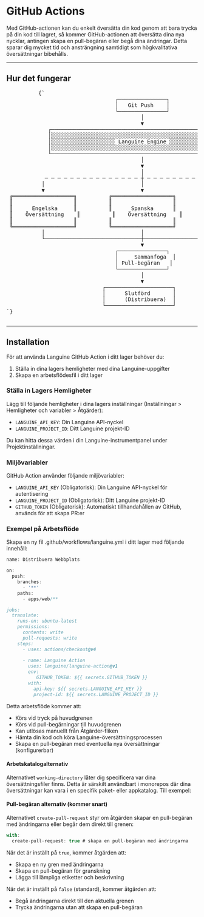 # GitHub Actions

Med GitHub-actionen kan du enkelt översätta din kod genom att bara trycka på din kod till lagret, så kommer GitHub-actionen att översätta dina nya nycklar, antingen skapa en pull-begäran eller begå dina ändringar.
Detta sparar dig mycket tid och ansträngning samtidigt som högkvalitativa översättningar bibehålls.

---

## Hur det fungerar



<div className="flex flex-col items-center justify-center p-4 mb-8 h-[400px] sm:h-[500px] md:h-[650px]">
        <pre
          className="p-4 text-sm leading-5 scale-[0.5] sm:scale-[0.65] md:scale-90 transform-gpu"
          style={{
            fontFamily: "monospace",
            whiteSpace: "pre",
            textAlign: "left",
          }}
        >
          {`
                                  ┌───────────────┐
                                  │   Git Push    │
                                  └───────────────┘
                                          │
                                          ▼
             ┌─────────────────────────────────────────────────────────┐
             │░░░░░░░░░░░░░░░░░░░░░░░░░░░░░░░░░░░░░░░░░░░░░░░░░░░░░░░░░│
             │░░░░░░░░░░░░░░░░░░░░ Languine Engine ░░░░░░░░░░░░░░░░░░░░│
             │░░░░░░░░░░░░░░░░░░░░░░░░░░░░░░░░░░░░░░░░░░░░░░░░░░░░░░░░░│
             └─────────────────────────────────────────────────────────┘
                                          │
                                          ▼
                                          │
            ─ ─ ─ ─ ─ ─ ─ ─ ─ ─ ─ ─ ─ ─ ─ ┼ ─ ─ ─ ─ ─ ─ ─ ─ ─ ─ ─ ─ ─ ─ ─
           │                              │                              │
           ▼                              ▼                              ▼
 ╔═══════════════════╗          ╔═══════════════════╗          ╔═══════════════════╗
 ║                   ║          ║                   ║          ║                   ║
 ║      Engelska     ║          ║      Spanska      ║          ║      Japanska     ║
 ║    Översättning    ║          ║    Översättning    ║          ║     Översättning   ║
 ║                   ║          ║                   ║          ║                   ║
 ╚═══════════════════╝          ╚═══════════════════╝          ╚═══════════════════╝
           │                              │                              │
           └──────────────────────────────┼──────────────────────────────┘
                                          ▼
                                  ┌───────────────┐
                                  │     Sammanfoga  │
                                  │ Pull-begäran   │
                                  └───────────────┘
                                          │
                                          ▼
                              ┌─────────────────────┐
                              │      Slutförd       │
                              │      (Distribuera)  │
                              └─────────────────────┘
`}
        </pre>
      </div>

---

## Installation

För att använda Languine GitHub Action i ditt lager behöver du:

1. Ställa in dina lagers hemligheter med dina Languine-uppgifter
2. Skapa en arbetsflödesfil i ditt lager

### Ställa in Lagers Hemligheter

Lägg till följande hemligheter i dina lagers inställningar (Inställningar > Hemligheter och variabler > Åtgärder):

- `LANGUINE_API_KEY`: Din Languine API-nyckel
- `LANGUINE_PROJECT_ID`: Ditt Languine projekt-ID

Du kan hitta dessa värden i din Languine-instrumentpanel under Projektinställningar.



### Miljövariabler

GitHub Action använder följande miljövariabler:
- `LANGUINE_API_KEY` (Obligatorisk): Din Languine API-nyckel för autentisering
- `LANGUINE_PROJECT_ID` (Obligatorisk): Ditt Languine projekt-ID 
- `GITHUB_TOKEN` (Obligatorisk): Automatiskt tillhandahållen av GitHub, används för att skapa PR:er

### Exempel på Arbetsflöde

Skapa en ny fil .github/workflows/languine.yml i ditt lager med följande innehåll:

```ts title=".github/workflows/release.yml"
name: Distribuera Webbplats

on:
  push:
    branches:
      - '**'
    paths:
      - apps/web/**

jobs:
  translate:
    runs-on: ubuntu-latest
    permissions:
      contents: write
      pull-requests: write
    steps:
      - uses: actions/checkout@v4
      
      - name: Languine Action
        uses: languine/languine-action@v1
        env:
           GITHUB_TOKEN: ${{ secrets.GITHUB_TOKEN }}
        with:
          api-key: ${{ secrets.LANGUINE_API_KEY }}
          project-id: ${{ secrets.LANGUINE_PROJECT_ID }}
```
 
 Detta arbetsflöde kommer att:
- Körs vid tryck på huvudgrenen
- Körs vid pull-begärningar till huvudgrenen
- Kan utlösas manuellt från Åtgärder-fliken
- Hämta din kod och köra Languine-översättningsprocessen
- Skapa en pull-begäran med eventuella nya översättningar (konfigurerbar)

#### Arbetskatalogalternativ

Alternativet `working-directory` låter dig specificera var dina översättningsfiler finns. Detta är särskilt användbart i monorepos där dina översättningar kan vara i en specifik paket- eller appkatalog. Till exempel:

#### Pull-begäran alternativ (kommer snart)

Alternativet `create-pull-request` styr om åtgärden skapar en pull-begäran med ändringarna eller begår dem direkt till grenen:

```typescript title=".github/workflows/languine.yml"
with:
  create-pull-request: true # skapa en pull-begäran med ändringarna
```

När det är inställt på `true`, kommer åtgärden att:
- Skapa en ny gren med ändringarna
- Skapa en pull-begäran för granskning
- Lägga till lämpliga etiketter och beskrivning

När det är inställt på `false` (standard), kommer åtgärden att:
- Begå ändringarna direkt till den aktuella grenen
- Trycka ändringarna utan att skapa en pull-begäran
